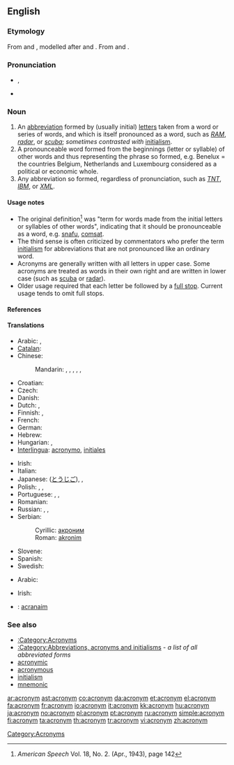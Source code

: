 {{wikipedia}}
==English==

===Etymology===
From {{term|acro-||tip end, beginning}} and {{term|-onym||name}}, modelled after {{term|homonym}} and {{term|synonym}}. From {{etyl|grc}} {{term|ἄκρος|sc=polytonic|tr=akros||extremity}} and {{term|ὄνομα|sc=polytonic|tr=onoma||name}}.

===Pronunciation===
* {{IPA|/ˈæk.ɹə.nɪm/}}, {{SAMPA|/"{k.r\@.nIm/}}
* {{audio|en-uk-acronym.ogg|Audio (UK)}}

===Noun===
{{en-noun}}

# An [[abbreviation]] formed by (usually initial) [[letters]] taken from a word or series of words, and which is itself pronounced as a word, such as ''[[RAM]]'', ''[[radar]]'', or ''[[scuba]]''; ''sometimes contrasted with'' [[initialism]].
# A pronounceable word formed from the beginnings (letter or syllable) of other words and thus representing the phrase so formed, e.g. Benelux = the countries Belgium, Netherlands and Luxembourg considered as a political or economic whole.
# Any abbreviation so formed, regardless of pronunciation, such as ''[[TNT]]'', ''[[IBM]]'', or ''[[XML]]''.

====Usage notes====
* The original definition<ref>''American Speech'' Vol. 18, No. 2. (Apr., 1943), page 142</ref> was "term for words made from the initial letters or syllables of other words", indicating that it should be pronounceable as a word, e.g. [[snafu]], [[comsat]].
* The third sense is often criticized by commentators who prefer the term [[initialism]] for abbreviations that are not pronounced like an ordinary word.
* Acronyms are generally written with all letters in upper case.  Some acronyms are treated as words in their own right and are written in lower case (such as [[scuba]] or [[radar]]).
* Older usage required that each letter be followed by a [[full stop]]. Current usage tends to omit full stops.

====References====
<references />

====Translations====
{{trans-top|word formed by initial letters}}
* Arabic: {{t-|ar|سرنام|m|tr=sirnaam|sc=Arab}},  {{t|ar|مختصر|m|tr=mukhtaSar|sc=Arab}}
* [[Catalan]]: {{t|ca|acrònim|m}}
* Chinese:
*: Mandarin: {{t-|cmn|縮寫|sc=Hani|xs=Mandarin}},  {{t-|cmn|缩写|tr=suōxiě|sc=Hani|xs=Mandarin}},  {{t|cmn|縮略詞|sc=Hani|xs=Mandarin}},  {{t|cmn|缩略词|tr=suōlüècí|sc=Hani|xs=Mandarin}},  {{t-|cmn|略語|sc=Hani|xs=Mandarin}},  {{t|cmn|略语|tr=lüèyǔ|sc=Hani|xs=Mandarin}}
* Croatian: {{t-|hr|akronim|m}}
* Czech: {{t+|cs|akronym|m}}
* Danish: {{t+|da|akronym|n}}
* Dutch: {{t+|nl|acroniem|n}}, {{t+|nl|letterwoord|n}}
* Finnish: {{t+|fi|kirjainsana}}, {{t+|fi|akronyymi}}
* French: {{t+|fr|acronyme|m}}
* German: {{t+|de|Akronym|n}}
* Hebrew: {{t+|he|ראשי תיבות|m|p|sc=Hebr}}
* Hungarian: {{t-|hu|betűszó}}, {{t+|hu|mozaikszó}}
* [[Interlingua]]: [[acronymo]], [[initial|initiales]] <!--disputed - see discussion page-->
{{trans-mid}}
* Irish: {{t-|ga|acrainm|m|xs=Irish}}
* Italian: {{t+|it|acronimo|m}}
* Japanese: {{t+|ja|頭字語|tr=tōjigo|sc=Jpan}} ([[とうじご]]), {{t-|ja|アクロニム|tr=akuronimu|sc=Jpan}},  {{t+|ja|略語|tr=りゃくご, ryakugo|sc=Jpan}}
* Polish: {{t+|pl|akronim|m}}, {{t+|pl|skrót|m}}, {{t+|pl|skrótowiec|m}}
* Portuguese: {{t+|pt|sigla|f}}, {{t-|pt|acronimo|m}}, {{t-|pt|acrograma|m}}
* Romanian: {{t-|ro|acronim|n}}
* Russian: {{t+|ru|акроним|m|tr=akrónim|sc=Cyrl}},  {{t+|ru|сокращение|n|tr=sokraščénije|sc=Cyrl}},  {{t+|ru|аббревиатура|f|tr=abbreviatúra|sc=Cyrl}}
* Serbian:
*: Cyrillic: [[акроним]] {{m}}
*: Roman: [[akronim]] {{m}}
* Slovene: {{t+|sl|kratica|f}}
* Spanish: {{t+|es|acrónimo|m}}
* Swedish: {{t+|sv|akronym}}
{{trans-bottom}}

{{trans-top|any abbreviation formed by initial letters}}
* Arabic: {{t-|ar|سرنام|m|tr=sirnaam|sc=Arab}}
{{trans-mid}}
* Irish: {{t-|ga|acrainm|m|xs=Irish}}
{{trans-bottom}}

{{checktrans-top}}
* {{ttbc|Scottish Gaelic}}: [[acranaim]]
{{checktrans-bottom}}

===See also===
* [[:Category:Acronyms]]
* [[:Category:Abbreviations, acronyms and initialisms]] - ''a list of all abbreviated forms''
* [[acronymic]]
* [[acronymous]]
* [[initialism]]
* [[mnemonic]]

[[Category:Acronyms]]

[[ar:acronym]]
[[ast:acronym]]
[[co:acronym]]
[[da:acronym]]
[[et:acronym]]
[[el:acronym]]
[[fa:acronym]]
[[fr:acronym]]
[[io:acronym]]
[[it:acronym]]
[[kk:acronym]]
[[hu:acronym]]
[[ja:acronym]]
[[no:acronym]]
[[pl:acronym]]
[[pt:acronym]]
[[ru:acronym]]
[[simple:acronym]]
[[fi:acronym]]
[[ta:acronym]]
[[th:acronym]]
[[tr:acronym]]
[[vi:acronym]]
[[zh:acronym]]